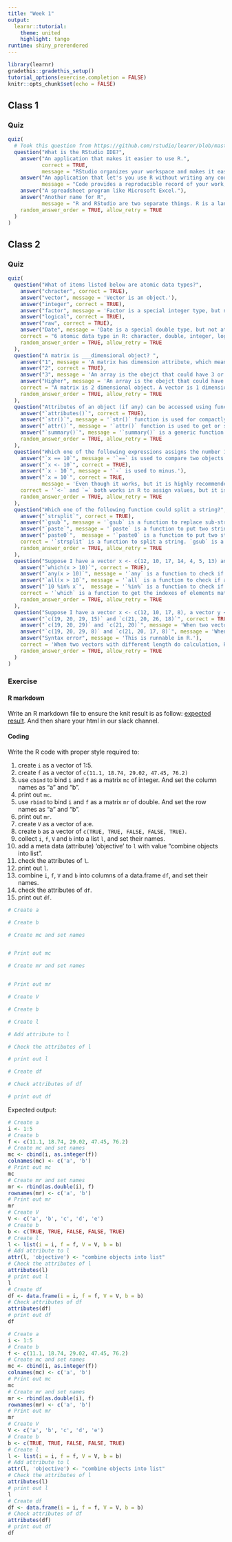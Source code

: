 ```yaml
---
title: "Week 1"
output: 
  learnr::tutorial:
    theme: united
    highlight: tango
runtime: shiny_prerendered
---
```


```r
library(learnr)
gradethis::gradethis_setup()
tutorial_options(exercise.completion = FALSE)
knitr::opts_chunk$set(echo = FALSE)
```

## Class 1

### Quiz

```r
quiz(
  # Took this question from https://github.com/rstudio/learnr/blob/master/inst/tutorials/ex-setup-r/ex-setup-r.Rmd
  question("What is the RStudio IDE?",
    answer("An application that makes it easier to use R.", 
           correct = TRUE, 
           message = "RStudio organizes your workspace and makes it easier to write, use, debug, and save R code."),
    answer("An application that let's you use R without writing any code", 
           message = "Code provides a reproducible record of your work, which is essential for data science."),
    answer("A spreadsheet program like Microsoft Excel."),
    answer("Another name for R", 
           message = "R and RStudio are two separate things. R is a language, like English. Think of RStudio as a program that helps you use the language, kind of like how a word processing program helps you write in English."),
    random_answer_order = TRUE, allow_retry = TRUE
  )
)
```

## Class 2

### Quiz

```r
quiz(
  question("What of items listed below are atomic data types?",
    answer("chracter", correct = TRUE),
    answer("vector", message = 'Vector is an object.'),
    answer("integer", correct = TRUE),
    answer("factor", message = 'Factor is a special integer type, but not atomic type.'),
    answer("logical", correct = TRUE),
    answer("raw", correct = TRUE),
    answer("Date", message = 'Date is a special double type, but not atomic type.'),
    correct = "6 atomic data type in R: character, double, integer, logical, complex, and raw.",
    random_answer_order = TRUE, allow_retry = TRUE
  ),
  question("A matrix is ___dimensional object? ",
    answer("1", message = 'A matrix has dimension attribute, which means it is not one dimensional.'),
    answer("2", correct = TRUE),
    answer("3", message = 'An array is the obejct that could have 3 or higher dimensions.'),
    answer("Higher", message = 'An array is the obejct that could have 3 or higher dimensions.'),
    correct = "A matrix is 2 dimensional object. A vector is 1 dimensional, and array is higher dimensional.",
    random_answer_order = TRUE, allow_retry = TRUE
  ),
  question("Attributes of an object (if any) can be accessed using function ___.",
    answer("`attributes()`", correct = TRUE),
    answer("`str()`", message = '`str()` function is used for compactly displaying the internal structure of a R object.'),
    answer("`attr()`", message = '`attr()` function is used to get or set specific attributes of an object.'),
    answer("`summary()`", message = '`summary()` is a generic function used to produce result summaries of the results'),
    random_answer_order = TRUE, allow_retry = TRUE
  ),
  question("Which one of the following expressions assigns the number 10 to the variable x?",
    answer("`x == 10`", message = '`==` is used to compare two objects.'),
    answer("`x <- 10`", correct = TRUE),
    answer("`x - 10`", message = '`-` is used to minus.'),
    answer("`x = 10`", correct = TRUE, 
           message = 'Even though it works, but it is highly recommended to use `<-` .'),
    correct = '`<-` and `=` both works in R to assign values, but it is highly recommended to use `<-`.', 
    random_answer_order = TRUE, allow_retry = TRUE
  ),
  question("Which one of the following function could split a string?",
    answer("`strsplit`", correct = TRUE),
    answer("`gsub`", message = '`gsub` is a function to replace sub-string within a string.'),
    answer("`paste`", message = '`paste` is a function to put two strings together with a defined sep symbol.'),
    answer("`paste0`",  message = '`paste0` is a function to put two strings together without a sep symbol.'),
    correct = '`strsplit` is a function to split a string. `gsub` is a function to replace sub-string within a string. `paste` is a function to put two strings together with a defined sep symbol. `paste0` could paste two strings without a sep symbol.', 
    random_answer_order = TRUE, allow_retry = TRUE
  ),
  question("Suppose I have a vector x <- c(12, 10, 17, 14, 4, 5, 13) and I want to get the indexes of all elements of this vector that are greater than 10. What R code should I use?",
    answer("`which(x > 10)`", correct = TRUE),
    answer("`any(x > 10)`", message = '`any` is a function to check if at least one of the values bigger than 10.'),
    answer("`all(x > 10`", message = '`all` is a function to check if all values of x bigger than 10.'),
    answer("`10 %in% x`",  message = '`%in%` is a function to check if 10 is in x.'),
    correct = '`which` is a function to get the indexes of elements match a checking condition. `any` is a function to check if at least one of the elements match a checking condition. `all` is a function to check if all elements match a checking condition. `%in%` a function to check if object(s) is in another object.', 
    random_answer_order = TRUE, allow_retry = TRUE
  ),
  question("Suppose I have a vector x <- c(12, 10, 17, 8), a vector y <- c(7, 10, 12), and a vector z <- c(9, 10). What I will get if run `x + y` and `x + z`?",
    answer("`c(19, 20, 29, 15)` and `c(21, 20, 26, 18)`", correct = TRUE),
    answer("`c(19, 20, 29)` and `c(21, 20)`", message = 'When two vectors with different length do calculation, R will repeat the shorter one to match with the longer one.'),
    answer("`c(19, 20, 29, 8)` and `c(21, 20, 17, 8)`", message = 'When two vectors with different length do calculation, R will repeat the shorter one to match with the longer one.'),
    answer("Syntax error", message = 'This is runnable in R.'),
    correct = 'When two vectors with different length do calculation, R will repeat the shorter one to match with the longer one. If the length of longer one is not a multiple of shorter one, it will give you a warning.', 
    random_answer_order = TRUE, allow_retry = TRUE
  )
)
```

### Exercise 

#### R markdown

Write an R markdown file to ensure the knit result is as follow: [expected result](https://agroimpacts.github.io/geospaar/class2_rmarkdown_practice.html). And then share your html in our slack channel.

#### Coding
Write the R code with proper style required to:

1. create `i` as a vector of 1:5.
2. create `f` as a vector of `c(11.1, 18.74, 29.02, 47.45, 76.2)`
3. use `cbind` to bind `i` and `f` as a matrix `mc` of integer. And set the column names as "a" and "b".
4. print out `mc`.
5. use `rbind` to bind `i` and `f` as a matrix `mr` of double. And set the row names as "a" and "b".
6. print out `mr`.
7. create `V` as a vector of a:e.
8. create `b` as a vector of `c(TRUE, TRUE, FALSE, FALSE, TRUE)`.
9. collect `i`, `f`, `V` and `b` into a list `l`, and set their names.
10. add a meta data (attribute) 'objective' to `l` with value "combine objects into list".
11. check the attributes of `l`.
12. print out `l`.
13. combine `i`, `f`, `V` and `b` into columns of a data.frame `df`, and set their names.
14. check the attributes of `df`.
15. print out `df`.

```r
# Create a

# Create b

# Create mc and set names


# Print out mc

# Create mr and set names


# Print out mr

# Create V

# Create b

# Create l

# Add attribute to l

# Check the attributes of l

# print out l

# Create df

# Check attributes of df

# print out df

```

Expected output:

```r
# Create a
i <- 1:5
# Create b
f <- c(11.1, 18.74, 29.02, 47.45, 76.2)
# Create mc and set names
mc <- cbind(i, as.integer(f))
colnames(mc) <- c('a', 'b')
# Print out mc
mc
# Create mr and set names
mr <- rbind(as.double(i), f)
rownames(mr) <- c('a', 'b')
# Print out mr
mr
# Create V
V <- c('a', 'b', 'c', 'd', 'e')
# Create b
b <- c(TRUE, TRUE, FALSE, FALSE, TRUE)
# Create l
l <- list(i = i, f = f, V = V, b = b)
# Add attribute to l
attr(l, 'objective') <- "combine objects into list"
# Check the attributes of l
attributes(l)
# print out l
l
# Create df
df <- data.frame(i = i, f = f, V = V, b = b)
# Check attributes of df
attributes(df)
# print out df
df
```

```r
# Create a
i <- 1:5
# Create b
f <- c(11.1, 18.74, 29.02, 47.45, 76.2)
# Create mc and set names
mc <- cbind(i, as.integer(f))
colnames(mc) <- c('a', 'b')
# Print out mc
mc
# Create mr and set names
mr <- rbind(as.double(i), f)
rownames(mr) <- c('a', 'b')
# Print out mr
mr
# Create V
V <- c('a', 'b', 'c', 'd', 'e')
# Create b
b <- c(TRUE, TRUE, FALSE, FALSE, TRUE)
# Create l
l <- list(i = i, f = f, V = V, b = b)
# Add attribute to l
attr(l, 'objective') <- "combine objects into list"
# Check the attributes of l
attributes(l)
# print out l
l
# Create df
df <- data.frame(i = i, f = f, V = V, b = b)
# Check attributes of df
attributes(df)
# print out df
df
```
